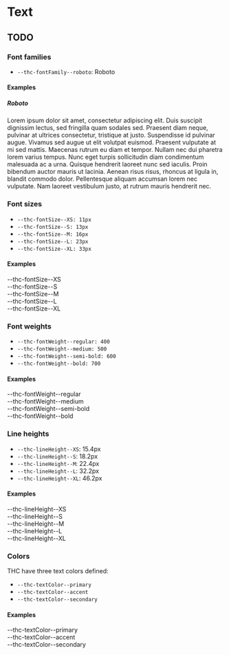 
<Meta title="Design System/Quarks/Text" />

# Text

## TODO

### Font families

-   `--thc-fontFamily--roboto`: Roboto

#### Examples

<Canvas>
    <Story name="--thc-fontFamily--roboto">
        <h5>Roboto</h5>
        <div style={{ fontFamily: "var(--thc-fontFamily--roboto)" }}>
            Lorem ipsum dolor sit amet, consectetur adipiscing elit. Duis suscipit dignissim lectus, sed fringilla quam
            sodales sed. Praesent diam neque, pulvinar at ultrices consectetur, tristique at justo. Suspendisse id
            pulvinar augue. Vivamus sed augue ut elit volutpat euismod. Praesent vulputate at mi sed mattis. Maecenas
            rutrum eu diam et tempor. Nullam nec dui pharetra lorem varius tempus. Nunc eget turpis sollicitudin diam
            condimentum malesuada ac a urna. Quisque hendrerit laoreet nunc sed iaculis. Proin bibendum auctor mauris ut
            lacinia. Aenean risus risus, rhoncus at ligula in, blandit commodo dolor. Pellentesque aliquam accumsan
            lorem nec vulputate. Nam laoreet vestibulum justo, at rutrum mauris hendrerit nec.
        </div>
    </Story>
</Canvas>

### Font sizes

-   `--thc-fontSize--XS: 11px`
-   `--thc-fontSize--S: 13px`
-   `--thc-fontSize--M: 16px`
-   `--thc-fontSize--L: 23px`
-   `--thc-fontSize--XL: 33px`

#### Examples

<Canvas>
    <Story name="--thc-fontSize--XS">
        <div style={{ fontSize: "var(--thc-fontSize--XS)" }}>--thc-fontSize--XS</div>
    </Story>
    <Story name="--thc-fontSize--S">
        <div style={{ fontSize: "var(--thc-fontSize--S)" }}>--thc-fontSize--S</div>
    </Story>
    <Story name="--thc-fontSize--M">
        <div style={{ fontSize: "var(--thc-fontSize--M)" }}>--thc-fontSize--M</div>
    </Story>
    <Story name="--thc-fontSize--L">
        <div style={{ fontSize: "var(--thc-fontSize--L)" }}>--thc-fontSize--L</div>
    </Story>
    <Story name="--thc-fontSize--XL">
        <div style={{ fontSize: "var(--thc-fontSize--XL)" }}>--thc-fontSize--XL</div>
    </Story>
</Canvas>

### Font weights

-   `--thc-fontWeight--regular: 400`
-   `--thc-fontWeight--medium: 500`
-   `--thc-fontWeight--semi-bold: 600`
-   `--thc-fontWeight--bold: 700`

#### Examples

<Canvas>
    <Story name="--thc-fontWeight--regular">
        <div style={{ fontWeight: "--thc-fontWeight--regular)" }}>--thc-fontWeight--regular</div>
    </Story>
    <Story name="--thc-fontWeight--medium">
        <div style={{ fontWeight: "--thc-fontWeight--medium)" }}>--thc-fontWeight--medium</div>
    </Story>
    <Story name="--thc-fontWeight--semi-bold">
        <div style={{ fontWeight: "--thc-fontWeight--semi-bold)" }}>--thc-fontWeight--semi-bold</div>
    </Story>
    <Story name="--thc-fontWeight--bold">
        <div style={{ fontWeight: "var(--thc-fontWeight--bold)" }}>--thc-fontWeight--bold</div>
    </Story>
</Canvas>

### Line heights

-   `--thc-lineHeight--XS`: 15.4px
-   `--thc-lineHeight--S`: 18.2px
-   `--thc-lineHeight--M`: 22.4px
-   `--thc-lineHeight--L`: 32.2px
-   `--thc-lineHeight--XL`: 46.2px

#### Examples

<Canvas>
    <Story name="--thc-lineHeight--XS">
        <div style={{ lineHeight: "var(--thc-lineHeight--XS)", border: "var(--thc-borderSolid--S)" }}>
            --thc-lineHeight--XS
        </div>
    </Story>
    <Story name="--thc-lineHeight--S">
        <div style={{ lineHeight: "var(--thc-lineHeight--S)", border: "var(--thc-borderSolid--S)" }}>
            --thc-lineHeight--S
        </div>
    </Story>
    <Story name="--thc-lineHeight--M">
        <div style={{ lineHeight: "var(--thc-lineHeight--M)", border: "var(--thc-borderSolid--S)" }}>
            --thc-lineHeight--M
        </div>
    </Story>
    <Story name="--thc-lineHeight--L">
        <div style={{ lineHeight: "var(--thc-lineHeight--L)", border: "var(--thc-borderSolid--S)" }}>
            --thc-lineHeight--L
        </div>
    </Story>
    <Story name="--thc-lineHeight--XL">
        <div style={{ lineHeight: "var(--thc-lineHeight--XL)", border: "var(--thc-borderSolid--S)" }}>
            --thc-lineHeight--XL
        </div>
    </Story>
</Canvas>

### Colors

THC have three text colors defined:

-   `--thc-textColor--primary`
-   `--thc-textColor--accent`
-   `--thc-textColor--secondary`

#### Examples

<Canvas>
    <Story name="--thc-textColor--primary">
        <div style={{ color: "var(--thc-textColor--primary)" }}>--thc-textColor--primary</div>
    </Story>
    <Story name="--thc-textColor--accent">
        <div style={{ color: "var(--thc-textColor--accent)" }}>--thc-textColor--accent</div>
    </Story>
    <Story name="--thc-textColor--secondary">
        <div style={{ color: "var(--thc-textColor--secondary)" }}>--thc-textColor--secondary</div>
    </Story>
</Canvas>
